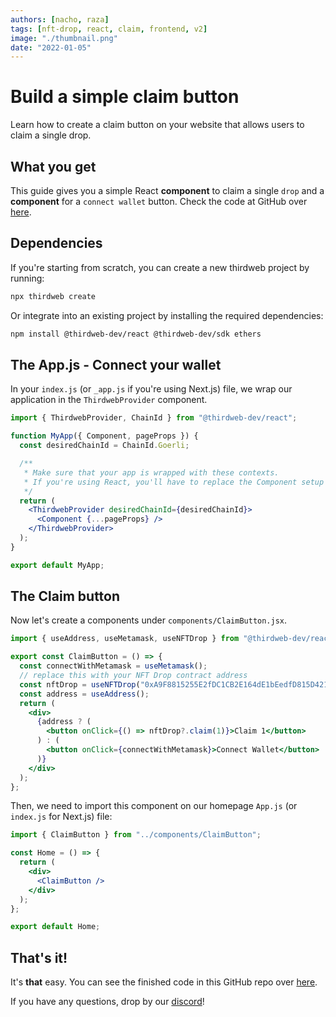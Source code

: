 ```yaml
---
authors: [nacho, raza]
tags: [nft-drop, react, claim, frontend, v2]
image: "./thumbnail.png"
date: "2022-01-05"
---
```


# Build a simple claim button

Learn how to create a claim button on your website that allows users to claim a single drop.

<!-- truncate -->

## What you get

This guide gives you a simple React **component** to claim a single `drop` and a **component** for a `connect wallet` button.
Check the code at GitHub over [here](https://github.com/thirdweb-dev/examples/tree/main/typescript/claim-button-react).

## Dependencies

If you're starting from scratch, you can create a new thirdweb project by running:

```bash
npx thirdweb create
```

Or integrate into an existing project by installing the required dependencies:

```bash
npm install @thirdweb-dev/react @thirdweb-dev/sdk ethers
```

## The App.js - Connect your wallet

In your `index.js` (or `_app.js` if you're using Next.js) file, we wrap our application in the `ThirdwebProvider` component.

```jsx title="pages/_app.js"
import { ThirdwebProvider, ChainId } from "@thirdweb-dev/react";

function MyApp({ Component, pageProps }) {
  const desiredChainId = ChainId.Goerli;

  /**
   * Make sure that your app is wrapped with these contexts.
   * If you're using React, you'll have to replace the Component setup with {children}
   */
  return (
    <ThirdwebProvider desiredChainId={desiredChainId}>
      <Component {...pageProps} />
    </ThirdwebProvider>
  );
}

export default MyApp;
```

## The Claim button

Now let's create a components under `components/ClaimButton.jsx`.

```jsx title="components/ClaimButton.tsx"
import { useAddress, useMetamask, useNFTDrop } from "@thirdweb-dev/react";

export const ClaimButton = () => {
  const connectWithMetamask = useMetamask();
  // replace this with your NFT Drop contract address
  const nftDrop = useNFTDrop("0xA9F8815255E2fDC1CB2E164dE1bEedfD815D421B");
  const address = useAddress();
  return (
    <div>
      {address ? (
        <button onClick={() => nftDrop?.claim(1)}>Claim 1</button>
      ) : (
        <button onClick={connectWithMetamask}>Connect Wallet</button>
      )}
    </div>
  );
};
```

Then, we need to import this component on our homepage `App.js` (or `index.js` for Next.js) file:

```jsx title="pages/App.js"
import { ClaimButton } from "../components/ClaimButton";

const Home = () => {
  return (
    <div>
      <ClaimButton />
    </div>
  );
};

export default Home;
```

## That's it!

It's **that** easy. You can see the finished code in this GitHub repo over [here](https://github.com/thirdweb-dev/examples/tree/main/typescript/claim-button-react).

If you have any questions, drop by our [discord](https://discord.gg/thirdweb)!

